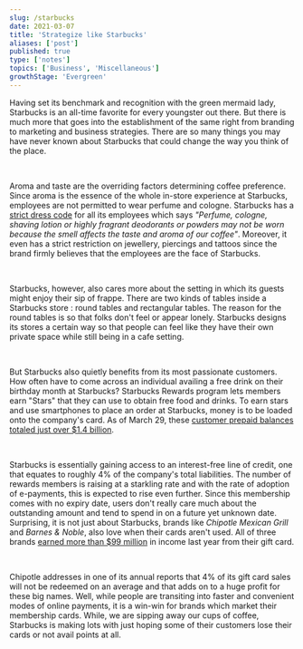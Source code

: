 ```yaml
---
slug: /starbucks
date: 2021-03-07
title: 'Strategize like Starbucks'
aliases: ['post']
published: true
type: ['notes']
topics: ['Business', 'Miscellaneous']
growthStage: 'Evergreen'
---
```


Having set its benchmark and recognition with the green mermaid lady, Starbucks is an all-time favorite for every youngster out there. But there is much more that goes into the establishment of the same right from branding to marketing and business strategies. There are so many things you may have never known about Starbucks that could change the way you think of the place.

<br/>

Aroma and taste are the overriding factors determining coffee preference. Since aroma is the essence of the whole in-store experience at Starbucks, employees are not permitted to wear perfume and cologne. Starbucks has a <a href="http://assets.starbucks.com/assets/2298EC2495D14FAA9B9DC7CD977EE51D.pdf" target="_blank" rel="noopener">strict dress code</a> for all its employees which says <i>"Perfume, cologne, shaving lotion or highly fragrant deodorants or powders may not be worn because the smell affects the taste and
aroma of our coffee"</i>. Moreover, it even has a strict restriction on jewellery, piercings and tattoos since the brand firmly believes that the employees are the face of Starbucks.

<br/>

Starbucks, however, also cares more about the setting in which its guests might enjoy their sip of frappe. There are two kinds of tables inside a Starbucks store : round tables and rectangular tables. The reason for the round tables is so that folks don't feel or appear lonely. Starbucks designs its stores a certain way so that people can feel like they have their own private space while still being in a cafe setting.

<br/>

But Starbucks also quietly benefits from its most passionate customers. How often have to come across an individual availing a free drink on their birthday month at Starbucks? Starbucks Rewards program lets members earn "Stars" that they can use to obtain free food and drinks. To earn stars and use smartphones to place an order at Starbucks, money is to be loaded onto the company's card. As of March 29, these <a href="https://www.fool.com/investing/2017/07/15/these-3-companies-earned-99-million-from-unused-gi.aspx" target="_blank" rel="noopener">customer prepaid balances totaled just over $1.4 billion</a>.

<br/>

Starbucks is essentially gaining access to an interest-free line of credit, one that equates to roughly 4% of the company's total liabilities. The number of rewards members is raising at a starkling rate and with the rate of adoption of e-payments, this is expected to rise even further. Since this membership comes with no expiry date, users don't really care much about the outstanding amount and tend to spend in on a future yet unknown date. Surprising, it is not just about Starbucks, brands like <i>Chipotle Mexican Grill</i> and <i>Barnes & Noble</i>, also love when their cards aren't used. All of three brands <a href="https://www.fool.com/investing/2017/07/15/these-3-companies-earned-99-million-from-unused-gi.aspx" target="_blank" rel="noopener">earned more than $99 million</a> in income last year from their gift card. 

<br/>

Chipotle addresses in one of its annual reports that 4% of its gift card sales will not be redeemed on an average and that adds on to a huge profit for these big names. Well, while people are transiting into faster and convenient modes of online payments, it is a win-win for brands which market their membership cards. While, we are sipping away our cups of coffee, Starbucks is making lots with just hoping some of their customers lose their cards or not avail points at all.